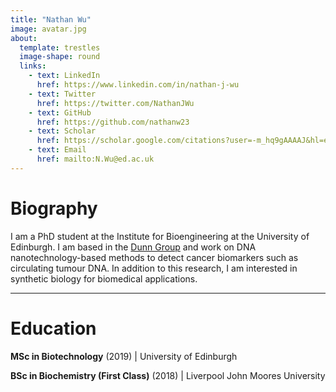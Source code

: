 ```yaml
---
title: "Nathan Wu"
image: avatar.jpg
about:
  template: trestles
  image-shape: round
  links: 
    - text: LinkedIn
      href: https://www.linkedin.com/in/nathan-j-wu
    - text: Twitter
      href: https://twitter.com/NathanJWu
    - text: GitHub
      href: https://github.com/nathanw23
    - text: Scholar
      href: https://scholar.google.com/citations?user=-m_hq9gAAAAJ&hl=en&oi=sra
    - text: Email
      href: mailto:N.Wu@ed.ac.uk
---
```


# Biography

I am a PhD student at the Institute for Bioengineering at the University of Edinburgh. I am based in the [Dunn Group](https://www.katherinedunnresearch.eng.ed.ac.uk/) and work on DNA nanotechnology-based methods to detect cancer biomarkers such as circulating tumour DNA. In addition to this research, I am interested in synthetic biology for biomedical applications.

------------------------------------------------------------------------

# Education

**MSc in Biotechnology** (2019) | University of Edinburgh

**BSc in Biochemistry (First Class)** (2018) | Liverpool John Moores University
